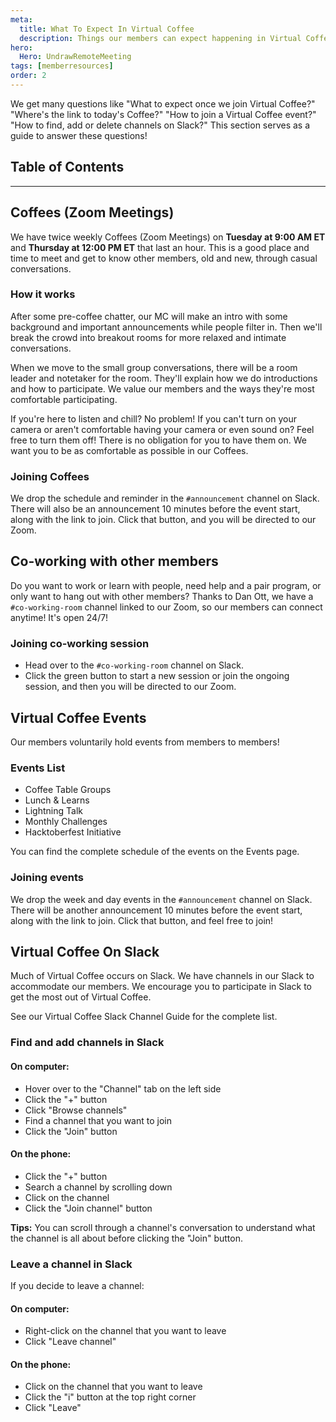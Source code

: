 ```yaml
---
meta:
  title: What To Expect In Virtual Coffee
  description: Things our members can expect happening in Virtual Coffee (with how-to instructions).
hero:
  Hero: UndrawRemoteMeeting
tags: [memberresources]
order: 2
---
```



<TextContainer background="light" showBackToTopLink={false}>

<LeadText>

We get many questions like "What to expect once we join Virtual Coffee?" "Where's the link to today's Coffee?" "How to join a Virtual Coffee event?" "How to find, add or delete channels on Slack?" This section serves as a guide to answer these questions!

</LeadText>

</TextContainer>

## Table of Contents

<TextContainer>

---

## Coffees (Zoom Meetings)

<LeadText>

We have twice weekly Coffees (Zoom Meetings) on **Tuesday at 9:00 AM ET** and **Thursday at 12:00 PM ET** that last an hour. This is a good place and time to meet and get to know other members, old and new, through casual conversations.

</LeadText>

### How it works

After some pre-coffee chatter, our MC will make an intro with some background and important announcements while people filter in. Then we'll break the crowd into breakout rooms for more relaxed and intimate conversations.

When we move to the small group conversations, there will be a room leader and notetaker for the room. They'll explain how we do introductions and how to participate. We value our members and the ways they're most comfortable participating.

If you're here to listen and chill? No problem! If you can't turn on your camera or aren't comfortable having your camera or even sound on? Feel free to turn them off! There is no obligation for you to have them on. We want you to be as comfortable as possible in our Coffees.

### Joining Coffees

We drop the schedule and reminder in the `#announcement` channel on Slack. There will also be an announcement 10 minutes before the event start, along with the link to join. Click that button, and you will be directed to our Zoom.

</TextContainer>

<TextContainer>

## Co-working with other members

<LeadText>

Do you want to work or learn with people, need help and a pair program, or only want to hang out with other members? Thanks to Dan Ott, we have a `#co-working-room` channel linked to our Zoom, so our members can connect anytime! It's open 24/7!

</LeadText>

### Joining co-working session

- Head over to the `#co-working-room` channel on Slack.
- Click the green button to start a new session or join the ongoing session, and then you will be directed to our Zoom.

</TextContainer>

<TextContainer>

## Virtual Coffee Events

<LeadText>

Our members voluntarily hold events from members to members!

</LeadText>

### Events List

- <Link to="/resources/virtual-coffee/guide-to-virtual-coffee/coffee-table-groups">
  	Coffee Table Groups
  </Link>
- <Link to="/resources/virtual-coffee/get-involved/lunch-and-learns">
  	Lunch & Learns
  </Link>
- <Link to="/resources/virtual-coffee/guide-to-virtual-coffee/lightning-talk">
  	Lightning Talk
  </Link>
- <Link to="/resources/virtual-coffee/guide-to-virtual-coffee/monthly-challenges">
  	Monthly Challenges
  </Link>
- <Link to="/resources/virtual-coffee/guide-to-virtual-coffee/hacktoberfest-initiative">
  	Hacktoberfest Initiative
  </Link>

You can find the complete schedule of the events on the <Link to="/events">Events page</Link>.

### Joining events

We drop the week and day events in the `#announcement` channel on Slack. There will be another announcement 10 minutes before the event start, along with the link to join. Click that button, and feel free to join!

</TextContainer>

<TextContainer>

## Virtual Coffee On Slack

<LeadText>

Much of Virtual Coffee occurs on Slack. We have channels in our Slack to accommodate our members. We encourage you to participate in Slack to get the most out of Virtual Coffee.

See our <Link to="/resources/virtual-coffee/guide-to-virtual-coffee/slack-channel-guide">Virtual Coffee Slack Channel Guide</Link> for the complete list.

</LeadText>

### Find and add channels in Slack

#### On computer:

- Hover over to the "Channel" tab on the left side
- Click the "+" button
- Click "Browse channels"
- Find a channel that you want to join
- Click the "Join" button

#### On the phone:

- Click the "+" button
- Search a channel by scrolling down
- Click on the channel
- Click the "Join channel" button

**Tips:** You can scroll through a channel's conversation to understand what the channel is all about before clicking the "Join" button.

### Leave a channel in Slack

If you decide to leave a channel:

#### On computer:

- Right-click on the channel that you want to leave
- Click "Leave channel"

#### On the phone:

- Click on the channel that you want to leave
- Click the "i" button at the top right corner
- Click "Leave"

</TextContainer>
